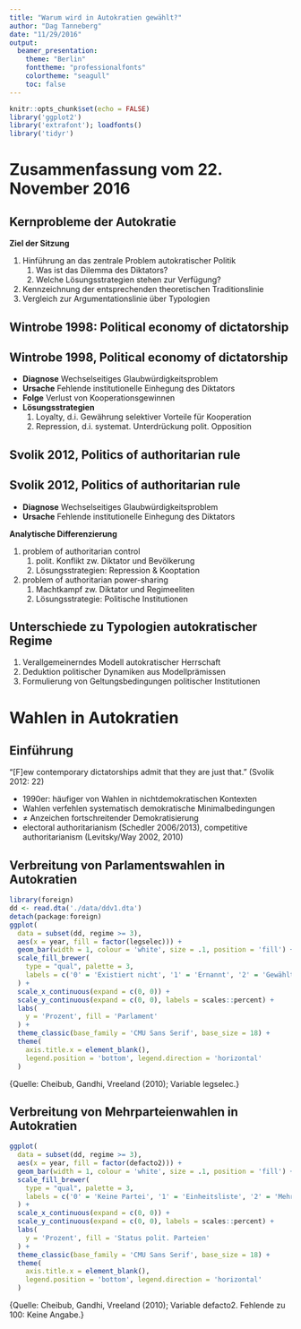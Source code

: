 ```yaml
---
title: "Warum wird in Autokratien gewählt?"
author: "Dag Tanneberg"
date: "11/29/2016"
output:
  beamer_presentation:
    theme: "Berlin"
    fonttheme: "professionalfonts"
    colortheme: "seagull"
    toc: false
---
```


```r
knitr::opts_chunk$set(echo = FALSE)
library('ggplot2')
library('extrafont'); loadfonts()
library('tidyr')
```

# Zusammenfassung vom 22. November 2016

## Kernprobleme der Autokratie

**Ziel der Sitzung**

1. Hinführung an das zentrale Problem autokratischer Politik
    1. Was ist das Dilemma des Diktators?
    2. Welche Lösungsstrategien stehen zur Verfügung?
2. Kennzeichnung der entsprechenden theoretischen Traditionslinie
3. Vergleich zur Argumentationslinie über Typologien

## Wintrobe 1998: Political economy of dictatorship

\begin{quote}
  "Dictators cannot [\dots] know whether the population
  genuinely worships them or worships them because they
  command such worship." (20)
\end{quote}

\begin{quote}
  "The Dictator's Dilemma, considered in abstract terms, is
  a set of circumstances in which there are gains from
  'exchange' (between the dictator and his subjects) but in
  which promises and obligations are not enforceable." (25)
\end{quote}

## Wintrobe 1998, Political economy of dictatorship

- **Diagnose** Wechselseitiges Glaubwürdigkeitsproblem
- **Ursache** Fehlende institutionelle Einhegung des Diktators
- **Folge** Verlust von Kooperationsgewinnen
- **Lösungsstrategien**
    1. Loyalty, d.i. Gewährung selektiver Vorteile für Kooperation
    2. Repression, d.i. systemat. Unterdrückung polit. Opposition

## Svolik 2012, Politics of authoritarian rule

\begin{quote}
  "The absence of an independent authority that would enforce
  agreements among key political players is the essence of
  dictatorship. After all, the presence of an actor with
  such authority would imply a check on the very powers
  that dictators and their allies want to command." (14)
\end{quote}

\begin{quote}
  "Authoritarian politics takes place in the shadow of
  betrayal and violence." (2)
\end{quote}

## Svolik 2012, Politics of authoritarian rule

- **Diagnose** Wechselseitiges Glaubwürdigkeitsproblem
- **Ursache** Fehlende institutionelle Einhegung des Diktators

**Analytische Differenzierung**

1. problem of authoritarian control
    1. polit. Konflikt zw. Diktator und Bevölkerung
    2. Lösungsstrategien: Repression \& Kooptation
2. problem of authoritarian power-sharing
    1. Machtkampf zw. Diktator und Regimeeliten
    2. Lösungsstrategie: Politische Institutionen
    
## Unterschiede zu Typologien autokratischer Regime

1. Verallgemeinerndes Modell autokratischer Herrschaft
2. Deduktion politischer Dynamiken aus Modellprämissen
3. Formulierung von Geltungsbedingungen politischer Institutionen

# Wahlen in Autokratien

## Einführung

"[F]ew contemporary dictatorships admit that they are just that." \newline
(Svolik 2012: 22)

- 1990er: häufiger von Wahlen in nichtdemokratischen Kontexten
- Wahlen verfehlen systematisch demokratische Minimalbedingungen
- $\neq$ Anzeichen fortschreitender Demokratisierung
- electoral authoritarianism (Schedler 2006/2013), \newline
  competitive authoritarianism (Levitsky/Way 2002, 2010)

## Verbreitung von Parlamentswahlen in Autokratien
```r
library(foreign)
dd <- read.dta('./data/ddv1.dta')
detach(package:foreign)
ggplot(
  data = subset(dd, regime >= 3),
  aes(x = year, fill = factor(legselec))) + 
  geom_bar(width = 1, colour = 'white', size = .1, position = 'fill') +
  scale_fill_brewer(
    type = "qual", palette = 3,
    labels = c('0' = 'Existiert nicht', '1' = 'Ernannt', '2' = 'Gewählt')
  ) +
  scale_x_continuous(expand = c(0, 0)) +
  scale_y_continuous(expand = c(0, 0), labels = scales::percent) +
  labs(
    y = 'Prozent', fill = 'Parlament'
  ) +
  theme_classic(base_family = 'CMU Sans Serif', base_size = 18) +
  theme(
    axis.title.x = element_blank(),
    legend.position = 'bottom', legend.direction = 'horizontal'
  )
```

\tiny{Quelle: Cheibub, Gandhi, Vreeland (2010); Variable legselec.}

## Verbreitung von Mehrparteienwahlen in Autokratien
```r
ggplot(
  data = subset(dd, regime >= 3),
  aes(x = year, fill = factor(defacto2))) + 
  geom_bar(width = 1, colour = 'white', size = .1, position = 'fill') +
  scale_fill_brewer(
    type = "qual", palette = 3,
    labels = c('0' = 'Keine Partei', '1' = 'Einheitsliste', '2' = 'Mehrere Parteien')
  ) +
  scale_x_continuous(expand = c(0, 0)) +
  scale_y_continuous(expand = c(0, 0), labels = scales::percent) +
  labs(
    y = 'Prozent', fill = 'Status polit. Parteien'
  ) +
  theme_classic(base_family = 'CMU Sans Serif', base_size = 18) +
  theme(
    axis.title.x = element_blank(),
    legend.position = 'bottom', legend.direction = 'horizontal'
  )
```

\tiny{Quelle: Cheibub, Gandhi, Vreeland (2010); Variable defacto2. Fehlende zu 100: Keine Angabe.}

